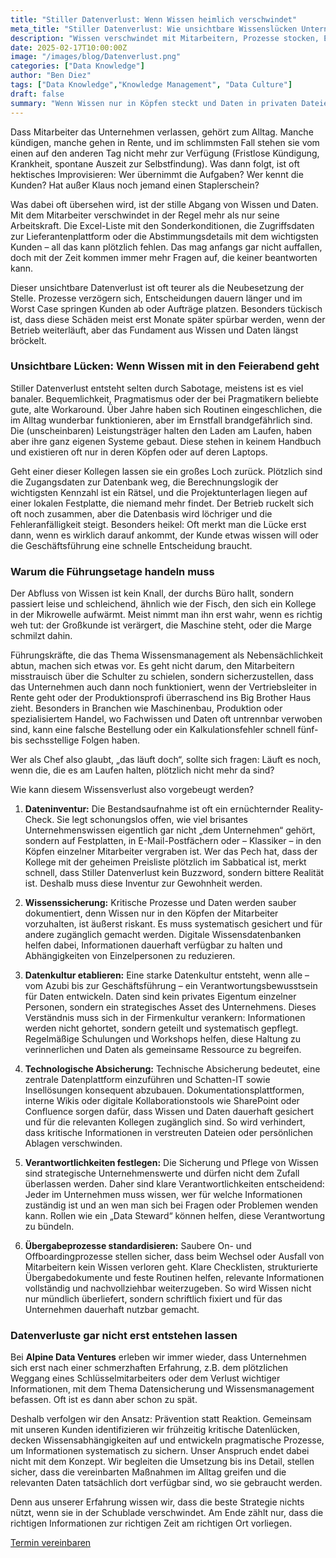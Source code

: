 ```yaml
---
title: "Stiller Datenverlust: Wenn Wissen heimlich verschwindet"
meta_title: "Stiller Datenverlust: Wie unsichtbare Wissenslücken Unternehmen gefährden"
description: "Wissen verschwindet mit Mitarbeitern, Prozesse stocken, Entscheidungen verzögern sich. Wie Sie Ihre kritischen Daten sichern können."
date: 2025-02-17T10:00:00Z
image: "/images/blog/Datenverlust.png"
categories: ["Data Knowledge"]
author: "Ben Diez"
tags: ["Data Knowledge","Knowledge Management", "Data Culture"]
draft: false
summary: "Wenn Wissen nur in Köpfen steckt und Daten in privaten Dateien schlummern, drohen teure Lücken. Wie Firmen ihr Unternehmenswissen sichern, bevor es unbemerkt verschwindet."
---
```


Dass Mitarbeiter das Unternehmen verlassen, gehört zum Alltag. Manche kündigen, manche gehen in Rente, und im schlimmsten Fall stehen sie vom einen auf den anderen Tag nicht mehr zur Verfügung (Fristlose Kündigung, Krankheit, spontane Auszeit zur Selbstfindung). Was dann folgt, ist oft hektisches Improvisieren: Wer übernimmt die Aufgaben? Wer kennt die Kunden? Hat außer Klaus noch jemand einen Staplerschein?

Was dabei oft übersehen wird, ist der stille Abgang von Wissen und Daten. Mit dem Mitarbeiter verschwindet in der Regel mehr als nur seine Arbeitskraft. Die Excel-Liste mit den Sonderkonditionen, die Zugriffsdaten zur Lieferantenplattform oder die Abstimmungsdetails mit dem wichtigsten Kunden – all das kann plötzlich fehlen. Das mag anfangs gar nicht auffallen, doch mit der Zeit kommen immer mehr Fragen auf, die keiner beantworten kann.

Dieser unsichtbare Datenverlust ist oft teurer als die Neubesetzung der Stelle. Prozesse verzögern sich, Entscheidungen dauern länger und im Worst Case springen Kunden ab oder Aufträge platzen. Besonders tückisch ist, dass diese Schäden meist erst Monate später spürbar werden, wenn der Betrieb weiterläuft, aber das Fundament aus Wissen und Daten längst bröckelt.

### Unsichtbare Lücken: Wenn Wissen mit in den Feierabend geht

Stiller Datenverlust entsteht selten durch Sabotage, meistens ist es viel banaler. Bequemlichkeit, Pragmatismus oder der bei Pragmatikern beliebte gute, alte Workaround. Über Jahre haben sich Routinen eingeschlichen, die im Alltag wunderbar funktionieren, aber im Ernstfall brandgefährlich sind. Die (unscheinbaren) Leistungsträger halten den Laden am Laufen, haben aber ihre ganz eigenen Systeme gebaut. Diese stehen in keinem Handbuch und existieren oft nur in deren Köpfen oder auf deren Laptops.

Geht einer dieser Kollegen lassen sie ein großes Loch zurück. Plötzlich sind die Zugangsdaten zur Datenbank weg, die Berechnungslogik der wichtigsten Kennzahl ist ein Rätsel, und die Projektunterlagen liegen auf einer lokalen Festplatte, die niemand mehr findet. Der Betrieb ruckelt sich oft noch zusammen, aber die Datenbasis wird löchriger und die Fehleranfälligkeit steigt. Besonders heikel: Oft merkt man die Lücke erst dann, wenn es wirklich darauf ankommt, der Kunde etwas wissen will oder die Geschäftsführung eine schnelle Entscheidung braucht.

### Warum die Führungsetage handeln muss

Der Abfluss von Wissen ist kein Knall, der durchs Büro hallt, sondern passiert leise und schleichend, ähnlich wie der Fisch, den sich ein Kollege in der Mikrowelle aufwärmt. Meist nimmt man ihn erst wahr, wenn es richtig weh tut: der Großkunde ist verärgert, die Maschine steht, oder die Marge schmilzt dahin.

Führungskräfte, die das Thema Wissensmanagement als Nebensächlichkeit abtun, machen sich etwas vor. Es geht nicht darum, den Mitarbeitern misstrauisch über die Schulter zu schielen, sondern sicherzustellen, dass das Unternehmen auch dann noch funktioniert, wenn der Vertriebsleiter in Rente geht oder der Produktionsprofi überraschend ins Big Brother Haus zieht. Besonders in Branchen wie Maschinenbau, Produktion oder spezialisiertem Handel, wo Fachwissen und Daten oft untrennbar verwoben sind, kann eine falsche Bestellung oder ein Kalkulationsfehler schnell fünf- bis sechsstellige Folgen haben.

Wer als Chef also glaubt, „das läuft doch“, sollte sich fragen: Läuft es noch, wenn die, die es am Laufen halten, plötzlich nicht mehr da sind?

Wie kann diesem Wissensverlust also vorgebeugt werden?

1.	**Dateninventur:** Die Bestandsaufnahme ist oft ein ernüchternder Reality-Check. Sie legt schonungslos offen, wie viel brisantes Unternehmenswissen eigentlich gar nicht „dem Unternehmen“ gehört, sondern auf Festplatten, in E-Mail-Postfächern oder – Klassiker – in den Köpfen einzelner Mitarbeiter vergraben ist. Wer das Pech hat, dass der Kollege mit der geheimen Preisliste plötzlich im Sabbatical ist, merkt schnell, dass Stiller Datenverlust kein Buzzword, sondern bittere Realität ist. Deshalb muss diese Inventur zur Gewohnheit werden.

2.	**Wissenssicherung:** Kritische Prozesse und Daten werden sauber dokumentiert, denn Wissen nur in den Köpfen der Mitarbeiter vorzuhalten, ist äußerst riskant. Es muss systematisch gesichert und für andere zugänglich gemacht werden. Digitale Wissensdatenbanken helfen dabei, Informationen dauerhaft verfügbar zu halten und Abhängigkeiten von Einzelpersonen zu reduzieren.

3.	**Datenkultur etablieren:** Eine starke Datenkultur entsteht, wenn alle – vom Azubi bis zur Geschäftsführung – ein Verantwortungsbewusstsein für Daten entwickeln. Daten sind kein privates Eigentum einzelner Personen, sondern ein strategisches Asset des Unternehmens. Dieses Verständnis muss sich in der Firmenkultur verankern: Informationen werden nicht gehortet, sondern geteilt und systematisch gepflegt. Regelmäßige Schulungen und Workshops helfen, diese Haltung zu verinnerlichen und Daten als gemeinsame Ressource zu begreifen.

4.	**Technologische Absicherung:** Technische Absicherung bedeutet, eine zentrale Datenplattform einzuführen und Schatten-IT sowie Insellösungen konsequent abzubauen. Dokumentationsplattformen, interne Wikis oder digitale Kollaborationstools wie SharePoint oder Confluence sorgen dafür, dass Wissen und Daten dauerhaft gesichert und für die relevanten Kollegen zugänglich sind. So wird verhindert, dass kritische Informationen in verstreuten Dateien oder persönlichen Ablagen verschwinden.

5.	**Verantwortlichkeiten festlegen:** Die Sicherung und Pflege von Wissen sind strategische Unternehmenswerte und dürfen nicht dem Zufall überlassen werden. Daher sind klare Verantwortlichkeiten entscheidend: Jeder im Unternehmen muss wissen, wer für welche Informationen zuständig ist und an wen man sich bei Fragen oder Problemen wenden kann. Rollen wie ein „Data Steward“ können helfen, diese Verantwortung zu bündeln.

6.	**Übergabeprozesse standardisieren:** Saubere On- und Offboardingprozesse stellen sicher, dass beim Wechsel oder Ausfall von Mitarbeitern kein Wissen verloren geht. Klare Checklisten, strukturierte Übergabedokumente und feste Routinen helfen, relevante Informationen vollständig und nachvollziehbar weiterzugeben. So wird Wissen nicht nur mündlich überliefert, sondern schriftlich fixiert und für das Unternehmen dauerhaft nutzbar gemacht.

### Datenverluste gar nicht erst entstehen lassen

Bei **Alpine Data Ventures** erleben wir immer wieder, dass Unternehmen sich erst nach einer schmerzhaften Erfahrung, z.B. dem plötzlichen Weggang eines Schlüsselmitarbeiters oder dem Verlust wichtiger Informationen, mit dem Thema Datensicherung und Wissensmanagement befassen. Oft ist es dann aber schon zu spät. 

Deshalb verfolgen wir den Ansatz: Prävention statt Reaktion. Gemeinsam mit unseren Kunden identifizieren wir frühzeitig kritische Datenlücken, decken Wissensabhängigkeiten auf und entwickeln pragmatische Prozesse, um Informationen systematisch zu sichern. Unser Anspruch endet dabei nicht mit dem Konzept. Wir begleiten die Umsetzung bis ins Detail, stellen sicher, dass die vereinbarten Maßnahmen im Alltag greifen und die relevanten Daten tatsächlich dort verfügbar sind, wo sie gebraucht werden. 

Denn aus unserer Erfahrung wissen wir, dass die beste Strategie nichts nützt, wenn sie in der Schublade verschwindet. Am Ende zählt nur, dass die richtigen Informationen zur richtigen Zeit am richtigen Ort vorliegen.

<div class="col-12 flex justify-center">
  <a class="btn btn-adv" href="https://calendly.com/andreas-klostermann-alpinedata/ersttermin">Termin vereinbaren</a>
</div>
